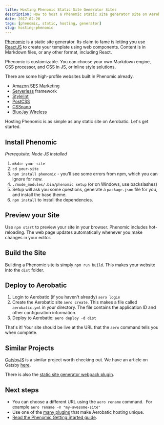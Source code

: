 ```yaml
---
title: Hosting Phenomic Static Site Generator Sites
description: How to host a Phenomic static site generator site on Aerobatic
date: 2017-02-20
tags: [phenomic, static, hosting, generator]
slug: hosting-phenomic
---
```


[Phenomic](https://phenomic.io) is a static site generator. Its claim to fame is letting you use [ReactJS](https://facebook.github.io/react/) to create your template using web components. Content is in Markdown files, or any other format, including React.

Phenomic is customizable. You can choose your own Markdown engine, CSS processor, and CSS in JS, or inline style solutions.

There are some high-profile websites built in Phenomic already.

- [Amazon SES Marketing](https://moonmail.io/amazon-ses-email-marketing)
- [Serverless](https://serverless.com/) framework
- [Stylelint](http://stylelint.io/)
- [PostCSS](http://postcss.org/)
- [CSSnano](http://cssnano.co/)
- [BlueJay Wireless](https://www.bluejaywireless.com/)

Hosting Phenomic is as simple as any static site on Aerobatic. Let's get started.

## Install Phenomic

_Prerequisite: Node JS installed_

1.  `mkdir your-site`
2.  `cd your-site`
3.  `npm install phenomic` - you'll see some errors from npm, which you can ignore for now.
4.  `./node_modules/.bin/phenomic setup` (or on Windows, use backslashes)
5.  Setup will ask you some questions, generate a `package.json` file for you, and install the base theme.
6.  `npm install` to install the dependencies.

## Preview your Site

Use `npm start` to preview your site in your browser. Phenomic includes hot-reloading. The web page updates automatically whenever you make changes in your editor.

## Build the Site

Building a Phenomic site is simply `npm run build`. This makes your website into the `dist` folder.

## Deploy to Aerobatic

1.  Login to Aerobatic (if you haven't already) `aero login`
2.  Create the Aerobatic site `aero create`. This makes a file called `aerobatic.yml` in your directory. The file contains the application ID and other configuration information.
3.  Deploy to Aerobatic: `aero deploy -d dist`

That's it! Your site should be live at the URL that the `aero` command tells you when complete.

## Similar Projects

[GatsbyJS](https://github.com/gatsbyjs) is a similar project worth checking out. We have an article on Gatsby [here](https://www.aerobatic.com/blog/gatsbyjs/).

There is also the [static site generator webpack plugin](https://www.npmjs.com/package/static-site-generator-webpack-plugin).

## Next steps

- You can choose a different URL using the `aero rename` command.  For example `aero rename -n "my-awesome-site"`
- Use one of the [many plugins](https://www.aerobatic.com/docs/plugins/) that make Aerobatic hosting unique.
- [Read the Phenomic Getting Started guide](https://phenomic.io/docs/getting-started/).
